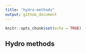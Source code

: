 ```yaml
---
title: "hydro-methods"
output: github_document
---
```


```r
knitr::opts_chunk$set(echo = TRUE)
```

## Hydro methods